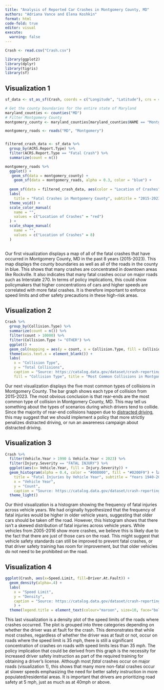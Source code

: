 ```yaml
---
title: "Analysis of Reported Car Crashes in Montgomery County, MD"
authors: "Adriana Vance and Elena Koshkin"
format: html
code-fold: true
editor: visual
execute: 
  warning: false 
---
```


```r
Crash <- read.csv("Crash.csv")

library(ggplot2)
library(dplyr)
library(tigris)
library(sf)

```

## Visualization 1

```r
sf_data <- st_as_sf(Crash, coords = c("Longitude", "Latitude"), crs = 4326)

# Get the county boundaries for the entire state of Maryland
maryland_counties <- counties("MD")
# Filter Montgomery County
montgomery_county <- maryland_counties[maryland_counties$NAME == "Montgomery", ]

montgomery_roads <- roads("MD", "Montgomery")


filtered_crash_data <- sf_data %>%
  group_by(ACRS.Report.Type) %>%
  filter(ACRS.Report.Type == "Fatal Crash") %>%
  summarize(count = n())

montgomery_roads %>%
  ggplot() + 
   geom_sf(data = montgomery_county) +
    geom_sf(data = montgomery_roads, alpha = 0.3, color = "blue") +
  
  geom_sf(data = filtered_crash_data, aes(color = "Location of Crashes", shape = "Location of Crashes")) + 
  labs(
    title = "Fatal Crashes in Montgomery County", subtitle = "2015-2023", caption = "Source: https://catalog.data.gov/dataset/crash-reporting-drivers-data") + 
  theme_void() + 
  scale_color_manual(
    name = "",
    values = c("Location of Crashes" = "red")
  ) + 
  scale_shape_manual(
    name = "",
    values = c("Location of Crashes" = 8) 
  )
  
```

Our first visualization displays a map of all of the fatal crashes that have occurred in Montgomery County, MD in the past 8 years (2015-2023). This map displays the county boundaries as well as all of the roads in the county in blue. This shows that many crashes are concentrated in downtown areas like Rockville. It also indicates that many fatal crashes occur on major roads such as Interstate 270. In terms of policy implications, this could show policymakers that higher concentrations of cars and higher speeds are correlated with more fatal crashes. It is therefore important to enforce speed limits and other safety precautions in these high-risk areas.

## Visualization 2

```r

Crash %>%
  group_by(Collision.Type) %>%
  summarize(count = n()) %>%
  filter(count > 10000) %>%
  filter(Collision.Type != "OTHER") %>%
  ggplot() + 
  geom_col(mapping = aes(y = count, x = Collision.Type, fill = Collision.Type), alpha = 0.5) + 
  theme(axis.text.x = element_blank()) + 
  labs(
    x = "Collision Type",
    y = "Total Collisions",
    caption = "Source: https://catalog.data.gov/dataset/crash-reporting-drivers-data ", 
    fill = "Collision Type", title = "Most Common Collisions in Montgomery County", subtitle = "Totals from 2015-2023")

```

Our next visualization displays the five most common types of collisions in Montgomery County. The bar graph shows each type of collision from 2015-2023. The most obvious conclusion is that rear-ends are the most common type of collision in Montgomery County, MD. This may tell us something about the types of scenarios during which drivers tend to collide. Since the majority of rear-end collisions happen due to [distracted driving](https://www.daveabels.com/rear-end-collisions-frequent-type-collision/#:~:text=A%20report%20from%20the%20National%20Transportation%20Safety%20Board%20found%20that,stop%20to%20avoid%20a%20collision.), this may suggest that we should implement a policy that more strictly penalizes distracted driving, or run an awareness campaign about distracted driving.

## Visualization 3

```r

Crash %>%
  filter(Vehicle.Year > 1990 & Vehicle.Year < 2023) %>%
  filter(Injury.Severity == "FATAL INJURY") %>% 
  ggplot(aes(x= Vehicle.Year, fill = Injury.Severity)) +
  geom_histogram(alpha = 0.4, color = "#000000", fill = "#0200F9") + labs(
    title = "Fatal Injuries by Vehicle Year", subtitle = "Years 1940-2023",
    x = "Vehicle Year", 
    y = "Count", 
    caption = "Source: https://catalog.data.gov/dataset/crash-reporting-drivers-data") + 
  theme_light()
```
Our third visualization is a histogram showing the frequency of fatal injuries across vehicle years. We had originally hypothesized that the frequency of fatal injuries would be higher in older vehicle years, suggesting that older cars should be taken off the road. However, this histogram shows that there isn't a skewed distribution of fatal injuries across vehicle years. While vehicles from 2005-2016 show more crashes, we believe this is likely due to the fact that there are just of those cars on the road. This might suggest that vehicle safety standards can still be improved to prevent fatal crashes, or that driver safety training has room for improvement, but that older vehicles do not need to be prohibited on the road.

## Visualization 4

```r

ggplot(Crash, aes(x=Speed.Limit, fill=Driver.At.Fault)) +
  geom_density(alpha=.4) +
  labs(
    x = "Speed Limit",
    y = "Density",
    caption = "Source: https://catalog.data.gov/dataset/crash-reporting-drivers-data", fill = "Driver at Fault", title = "Speed Limits by Driver at Fault", subtitle = "Across Crashes"
    ) + 
  theme(legend.title = element_text(colour="maroon", size=10, face="bold"))
```
This last visualization is a density plot of the speed limits of the roads where crashes occurred. The plot is grouped into three categories depending on whether the driver was at fault for the crash. This demonstrates that while most crashes, regardless of whether the driver was at fault or not, occur on roads where the speed limit is 35 mph, there is still a significant concentration of crashes on roads with speed limits less than 35 mph. The policy implication that could be derived from this graph is the necessity for increased driver safety instruction as part of the required training for obtaining a driver's license. Although most *fatal* crashes occur on major roads (visualization 1), this shows that many more non-fatal crashes occur at slower speeds emphasizing the need for better safety instruction in more populated/residential areas. It is important that drivers are prioritizing road safety at 5 mph, just as much as at 40mph or above. 
